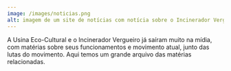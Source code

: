 ```yaml
---
image: /images/noticias.png
alt: imagem de um site de notícias com notícia sobre o Incinerador Vergueiro.
---
```

A Usina Eco-Cultural e o Incinerador Vergueiro já saíram muito na mídia, com matérias sobre seus funcionamentos e movimento atual, junto das lutas do movimento. Aqui temos um grande arquivo das matérias relacionadas.